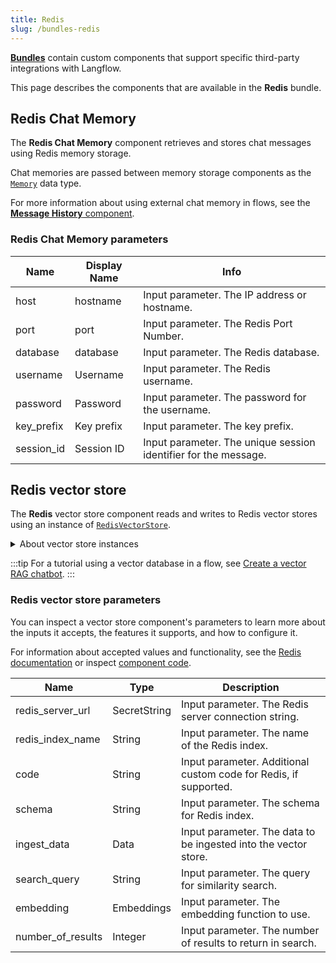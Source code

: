 ```yaml
---
title: Redis
slug: /bundles-redis
---
```



<Icon name="Blocks" aria-hidden="true" /> [**Bundles**](/components-bundle-components) contain custom components that support specific third-party integrations with Langflow.

This page describes the components that are available in the **Redis** bundle.

## Redis Chat Memory

The **Redis Chat Memory** component retrieves and stores chat messages using Redis memory storage.

Chat memories are passed between memory storage components as the [`Memory`](/data-types#memory) data type.

For more information about using external chat memory in flows, see the [**Message History** component](/components-helpers#message-history).

### Redis Chat Memory parameters


<PartialParams />

| Name | Display Name | Info |
|------|--------------|------|
| host | hostname | Input parameter. The IP address or hostname. |
| port | port | Input parameter. The Redis Port Number. |
| database | database | Input parameter. The Redis database. |
| username | Username | Input parameter. The Redis username. |
| password | Password | Input parameter. The password for the username. |
| key_prefix | Key prefix | Input parameter. The key prefix. |
| session_id | Session ID | Input parameter. The unique session identifier for the message. |

## Redis vector store

The **Redis** vector store component reads and writes to Redis vector stores using an instance of [`RedisVectorStore`](https://python.langchain.com/docs/integrations/vectorstores/redis/).

<details>
<summary>About vector store instances</summary>


<PartialVectorStoreInstance />

</details>


<PartialVectorSearchResults />

:::tip
For a tutorial using a vector database in a flow, see [Create a vector RAG chatbot](/chat-with-rag).
:::

### Redis vector store parameters

You can inspect a vector store component's parameters to learn more about the inputs it accepts, the features it supports, and how to configure it.


<PartialParams />


<PartialConditionalParams />

For information about accepted values and functionality, see the [Redis documentation](https://redis.io/docs/latest/develop/interact/search-and-query/advanced-concepts/vectors/) or inspect [component code](/concepts-components#component-code).

| Name              | Type         | Description                               |
| ----------------- | ------------ | ----------------------------------------- |
| redis_server_url  | SecretString | Input parameter. The Redis server connection string. |
| redis_index_name  | String       | Input parameter. The name of the Redis index. |
| code              | String       | Input parameter. Additional custom code for Redis, if supported. |
| schema            | String       | Input parameter. The schema for Redis index. |
| ingest_data       | Data         | Input parameter. The data to be ingested into the vector store. |
| search_query      | String       | Input parameter. The query for similarity search. |
| embedding         | Embeddings   | Input parameter. The embedding function to use. |
| number_of_results | Integer      | Input parameter. The number of results to return in search. |